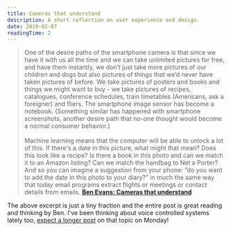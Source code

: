 ```yaml
---
title: Cameras that understand
description: A short reflection on user experience and design.
date: 2019-02-07
readingTime: 2
---
```


>One of the desire paths of the smartphone camera is that since we have it with us all the time and we can take unlimited pictures for free, and have them instantly, we don’t just take more pictures of our children and dogs but also pictures of things that we’d never have taken pictures of before. We take pictures of posters and books and things we might want to buy - we take pictures of recipes, catalogues, conference schedules, train timetables (Americans, ask a foreigner) and fliers. The smartphone image sensor has become a notebook. (Something similar has happened with smartphone screenshots, another desire path that no-one thought would become a normal consumer behavior.)
<br /><br />
Machine learning means that the computer will be able to unlock a lot of this. If there's a date in this picture, what might that mean? Does this look like a recipe? Is there a book in this photo and can we match it to an Amazon listing? Can we match the handbag to Net a Porter? And so you can imagine a suggestion from your phone: “do you want to add the date in this photo to your diary?” in much the same way that today email programs extract flights or meetings or contact details from emails.
**[Ben Evans: Cameras that understand](https://www.ben-evans.com/benedictevans/2019/2/5/cameras-that-understand)**

The above excerpt is just a tiny fraction and the entire post is great reading and thinking by Ben. I've been thinking about voice controlled systems lately too, [expect a longer post](/newsletter) on that topic on Monday!